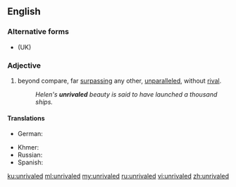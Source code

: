 ==English==

===Alternative forms===
* {{l|en|unrivalled}} (UK)

===Adjective===
{{en-adj|-}}

# {{label|en|American spelling}} beyond compare, far [[surpassing]] any other, [[unparalleled]], without [[rival]].
#: ''Helen's '''unrivaled''' beauty is said to have launched a thousand ships.''

====Translations====
{{trans-top|beyond compare, far surpassing any other, unparalleled, without rival}}
* German: {{t|de|konkurrenzlos}}
{{trans-mid}}
* Khmer: {{t|km|មហិទ្ធិ|tr=meaʔhet|sc=Khmr}}
* Russian: {{t+|ru|непревзойдённый}}
* Spanish: {{t+|es|inigualable}}
{{trans-bottom}}

[[ku:unrivaled]]
[[ml:unrivaled]]
[[my:unrivaled]]
[[ru:unrivaled]]
[[vi:unrivaled]]
[[zh:unrivaled]]